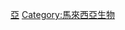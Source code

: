 {{Catnav|頁面分類|各種主題的頁面分類|按國家分類|各國生物|馬來西亞生物}}
{{Catnav|頁面分類|各種主題的頁面分類|按國家分類|各國生物|各國動物}}
{{Commons category|Flora of Malaysia}}

[[Category:各國植物|亞]]
[[Category:馬來西亞生物|Category:馬來西亞生物]]